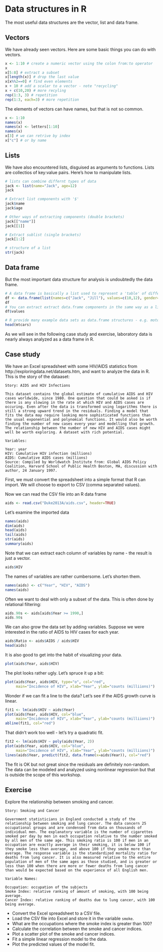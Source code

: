 Data structures in R
===================

The most useful data structures are the vector, list and data frame.

Vectors
---------

We have already seen vectors. Here are some basic things you can do with vectors.

```r
x <- 1:10 # create a numeric vector using the colon from:to operator
x
x[5:8] # extract a subset
x[length(x)] # drop the last value
x[x%%2==0] # find even elements
x + 10 # add a scalar to a vector - note "recycling"
x + c(10,20) # more recyling
rep(1:3, 3) # repetition
rep(1:3, each=3) # more repetition
```

The elements of vectors can have names, but that is not so common.
```r
x <- 1:10
names(x)
names(x) <- letters[1:10] 
names(x)
x[3] # we can retrive by index
x["c"] # or by name
```

Lists
------

We have also encountered lists, disguised as arguments to functions. Lists are collectios of key:value pairs. Here's how to manipulate lists.
```r
# lists can combine differnt types of data
jack <- list(name="Jack", age=12)
jack

# Extract list components with '$'
jack$name
jack$age

# Other ways of extracting components (double brackets)
jack[["name"]]
jack[[1]]

# Extract sublist (single brackets)
jack[1:2]

# structure of a list
str(jack)
```

Data frame
----------

But the most important data structure for analysis is undoubtedly the data frame. 

```r
# A data frame is basically a list used to represent a 'table' of different data types
df <- data.frame(list(names=c("Jack", "Jill"), values=c(10,12), gender=c('M', 'F')))
df
# You can extract extract data.frame components in the same way as a list
df$values

# R provide many example data sets as data.frame structures - e.g. motorcars data set
head(mtcars)
```

As we will see in the following case study and exercise, laboratory data is nearly always analyzed as a data frame in R.

Case study
-----------

We have an Excel spreadsheet with some HIV/AIDS statistics from http://exploringdata.net/datasets.htm, and want to analyze the data in R. This is the story of the dataaset:

```
Story: AIDS and HIV Infections

This dataset contains the global estimate of cumulative AIDS and HIV cases worldwide, since 1980. One question that could be asked is if there is any slowing in the rate at which HIV and AIDS cases are occuring. Even after the data is transformed using logarithms there is still a strong upward trend in the residuals. Finding a model that fits the data may require looking more sophisticated functions than the usual exponential and polynomial functions. It would also be worth finding the number of new cases every year and modelling that growth. The relationship between the number of new HIV and AIDS cases might well be worth exploring. A dataset with rich potential.

Variables:

Year: year
HIV: Cumulative HIV infection (millions)
AIDS: Cumulative AIDS cases (millions)
Source: Compiled by Worldwatch Institute from: Global AIDS Policy Coalition, Harvard School of Public Health Boston, MA, discussion with author, 24 January 1997.
```

First, we must convert the spreadsheet into a simple format that R can import. We will choose to export to CSV (comma separated values).

Now we can read the CSV file into an R data frame

```r
aids <- read.csv("Duke2013A/aids.csv", header=TRUE)
```

Let's examine the imported data
```r
names(aids)
dim(aids)
head(aids)
tail(aids)
str(aids)
summary(aids)
```

Note that we can extract each column of variables by name - the result is just a vector.
```r
aids$HIV
```

The names of variables are rather cumbersome. Let's shorten them.
```r
names(aids) <- c("Year", "HIV", "AIDS")
names(aids)
```

Often we want to deal with only a subset of the data. This is often done by relational filtering:
```r
aids.90s <- aids[aids$Year >= 1990,]
aids.90s
```

We can also grow the data set by adding variables. Suppose we were interested in the ratio of AIDS to HIV cases for each year.
```r
aids$Ratio <- aids$AIDS / aids$HIV
head(aids)
```

It is also good to get into the habit of visualizing your data.
```r
plot(aids$Year, aids$HIV)
```

The plot looks rather ugly. Let's spruce it up a bit:
```r
plot(aids$Year, aids$HIV, type="o", col="red",
     main="Incidence of HIV", xlab="Year", ylab="counts (milliions)")
```

Wonder if we can fit a line to the data? Let's see if the AIDS growth curve is linear.

```r
fit1 <- lm(aids$HIV ~ aids$Year)
plot(aids$Year, aids$HIV, col="blue",
     main="Incidence of HIV", xlab="Year", ylab="counts (milliions)")
abline(fit1, col="red")
```

That didn't work too well - let's try a quadratic fit.
```r
fit2 <- lm(aids$HIV ~ poly(aids$Year, 2))
plot(aids$Year, aids$HIV, col="blue",
     main="Incidence of HIV", xlab="Year", ylab="counts (milliions)")
lines(aids$Year, predict(fit2, data.frame(x=aids$Year)), col="red")
```

The fit is OK but not great since the residuals are definitely non-random. The data can be modeled and analyzed using nonlinear regression but that is outside the scope of this workshop.

Exercise
--------

Explore the relationship between smoking and cancer.

```
Story: Smoking and Cancer

Government statisticians in England conducted a study of the relationship between smoking and lung cancer. The data concern 25 occupational groups and are condensed from data on thousands of individual men. The explanatory variable is the number of cigarettes smoked per day by men in each occupation relative to the number smoked by all men of the same age. This smoking ratio is 100 if men in an occupation are exactly average in their smoking, it is below 100 if they smoke less than average, and above 100 if they smoke more than average. The response variable is the standardized mortality ratio for deaths from lung cancer. It is also measured relative to the entire population of men of the same ages as those studied, and is greater or less than 100 when there are more or fewer deaths from lung cancer than would be expected based on the experience of all English men.

Variable Names:

Occupation: occupation of the subjects
Smoke Index: relative ranking of amount of smoking, with 100 being average.
Cancer Index: relative ranking of deaths due to lung cancer, with 100 being average.
```

* Convert the Excel spreadsheet to a CSV file.
* Load the CSV file into Excel and store it in the variable ```smoke```.
* What are the occupations where the smoke index is greater than 100?
* Calculate the correlation between the smoke and cancer indices.
* Plot a scatter plot of the smoke and cancer indices.
* Fit a simple linear regression model to the data.
* Plot the predicted values of the model fit.

